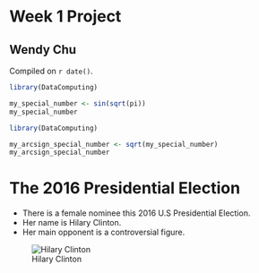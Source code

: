 # Week 1 Project  

## Wendy Chu

<!-- leave this material as is -->
Compiled on `r date()`.

```r
library(DataComputing)

my_special_number <- sin(sqrt(pi))
my_special_number
```

```r
library(DataComputing)

my_arcsign_special_number <- sqrt(my_special_number)
my_arcsign_special_number
```
<!-- put your content after this line -->

# The 2016 Presidential Election

* There is a female nominee this 2016 U.S Presidential Election.
* Her name is Hilary Clinton.
* Her main opponent is a controversial figure.

![Hilary Clinton](https://upload.wikimedia.org/wikipedia/commons/thumb/2/27/Hillary_Clinton_official_Secretary_of_State_portrait_crop.jpg/220px-Hillary_Clinton_official_Secretary_of_State_portrait_crop.jpg)




